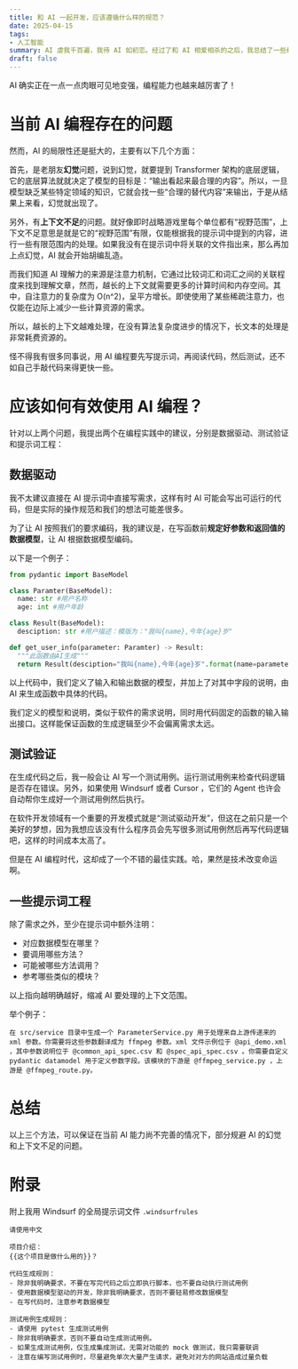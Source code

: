 ```yaml
---
title: 和 AI 一起开发，应该遵循什么样的规范？
date: 2025-04-15
tags:
- 人工智能
summary: AI 虐我千百遍，我待 AI 如初恋。经过了和 AI 相爱相杀的之后，我总结了一些经验……
draft: false
---
```


AI 确实正在一点一点肉眼可见地变强，编程能力也越来越厉害了！

# 当前 AI 编程存在的问题

然而，AI 的局限性还是挺大的，主要有以下几个方面：

首先，是老朋友**幻觉**问题，说到幻觉，就要提到 Transformer 架构的底层逻辑，它的底层算法就就决定了模型的目标是：“输出看起来最合理的内容”。所以，一旦模型缺乏某些特定领域的知识，它就会找一些“合理的替代内容”来输出，于是从结果上来看，幻觉就出现了。

另外，有**上下文不足**的问题。就好像即时战略游戏里每个单位都有“视野范围”，上下文不足意思是就是它的“视野范围”有限，仅能根据我的提示词中提到的内容，进行一些有限范围内的处理。如果我没有在提示词中将关联的文件指出来，那么再加上点幻觉，AI 就会开始胡编乱造。

而我们知道 AI 理解力的来源是注意力机制，它通过比较词汇和词汇之间的关联程度来找到理解文章，然而，越长的上下文就需要更多的计算时间和内存空间。其中，自注意力的复杂度为 O(n^2)，呈平方增长。即使使用了某些稀疏注意力，也仅能在边际上减少一些计算资源的需求。

所以，越长的上下文越难处理，在没有算法复杂度进步的情况下，长文本的处理是非常耗费资源的。

怪不得我有很多同事说，用 AI 编程要先写提示词，再阅读代码，然后测试，还不如自己手敲代码来得更快一些。

# 应该如何有效使用 AI 编程？

针对以上两个问题，我提出两个在编程实践中的建议，分别是数据驱动、测试验证和提示词工程：

## 数据驱动

我不太建议直接在 AI 提示词中直接写需求，这样有时 AI 可能会写出可运行的代码，但是实际的操作规范和我们的想法可能差很多。

为了让 AI 按照我们的要求编码，我的建议是，在写函数前**规定好参数和返回值的数据模型**，让 AI 根据数据模型编码。

以下是一个例子：

```python
from pydantic import BaseModel

class Paramter(BaseModel):
  name: str #用户名称
  age: int #用户年龄

class Result(BaseModel):
  desciption: str #用户描述：模版为："我叫{name},今年{age}岁"

def get_user_info(parameter: Paramter) -> Result:
  """此函数由AI生成"""
  return Result(desciption="我叫{name},今年{age}岁".format(name=parameter.name, age=parameter.age))
```

以上代码中，我们定义了输入和输出数据的模型，并加上了对其中字段的说明，由 AI 来生成函数中具体的代码。

我们定义的模型和说明，类似于软件的需求说明，同时用代码固定的函数的输入输出接口。这样能保证函数的生成逻辑至少不会偏离需求太远。

## 测试验证

在生成代码之后，我一般会让 AI 写一个测试用例。运行测试用例来检查代码逻辑是否存在错误。另外，如果使用 Windsurf 或者 Cursor ，它们的 Agent 也许会自动帮你生成好一个测试用例然后执行。

在软件开发领域有一个重要的开发模式就是“测试驱动开发”，但这在之前只是一个美好的梦想，因为我想应该没有什么程序员会先写很多测试用例然后再写代码逻辑吧，这样的时间成本太高了。

但是在 AI 编程时代，这却成了一个不错的最佳实践。哈，果然是技术改变命运啊。

## 一些提示词工程

除了需求之外，至少在提示词中额外注明：
- 对应数据模型在哪里？
- 要调用哪些方法？
- 可能被哪些方法调用？
- 参考哪些类似的模块？

以上指向越明确越好，缩减 AI 要处理的上下文范围。

举个例子：

```plaintext
在 src/service 目录中生成一个 ParameterService.py 用于处理来自上游传递来的 xml 参数。你需要将这些参数翻译成为 ffmpeg 参数。xml 文件示例位于 @api_demo.xml ，其中参数说明位于 @common_api_spec.csv 和 @spec_api_spec.csv 。你需要自定义 pydantic datamodel 用于定义参数字段。该模块的下游是 @ffmpeg_service.py ，上游是 @ffmpeg_route.py。
```

# 总结

以上三个方法，可以保证在当前 AI 能力尚不完善的情况下，部分规避 AI 的幻觉和上下文不足的问题。

# 附录

附上我用 Windsurf 的全局提示词文件 `.windsurfrules`

```plaintext
请使用中文

项目介绍：
{{这个项目是做什么用的}}？

代码生成规则：
- 除非我明确要求，不要在写完代码之后立即执行脚本，也不要自动执行测试用例
- 使用数据模型驱动的开发，除非我明确要求，否则不要轻易修改数据模型
- 在写代码时，注意参考数据模型

测试用例生成规则：
- 请使用 pytest 生成测试用例
- 除非我明确要求，否则不要自动生成测试用例。
- 如果生成测试用例，仅生成集成测试，无需对功能的 mock 做测试，我只需要联调
- 注意在编写测试用例时，尽量避免单次大量产生请求，避免对对方的网站造成过量负载
```
